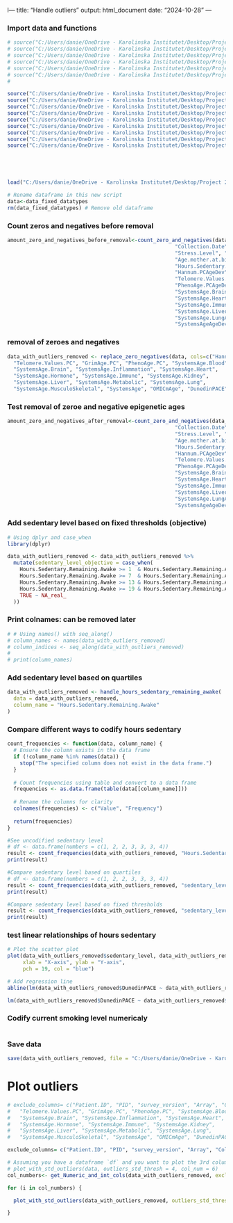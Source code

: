 l---
title: "Handle outliers"
output: html_document
date: "2024-10-28"
---

### Import data and functions
```r
# source("C:/Users/danie/OneDrive - Karolinska Institutet/Desktop/Project 2 ny/Program/remove_other().R")
# source("C:/Users/danie/OneDrive - Karolinska Institutet/Desktop/Project 2 ny/Program/logical_to_numeric().R")
# source("C:/Users/danie/OneDrive - Karolinska Institutet/Desktop/Project 2 ny/Program/convert_to_factors().R")
# source("C:/Users/danie/OneDrive - Karolinska Institutet/Desktop/Project 2 ny/Program/convert_yes_no_to_logical().R")
# source("C:/Users/danie/OneDrive - Karolinska Institutet/Desktop/Project 2 ny/Program/convert_to_binary().R")
# source("C:/Users/danie/OneDrive - Karolinska Institutet/Desktop/Project 2 ny/Program/char_cols_to_factors().R")
# 

source("C:/Users/danie/OneDrive - Karolinska Institutet/Desktop/Project 2 ny/Program/count_outliers().R")
source("C:/Users/danie/OneDrive - Karolinska Institutet/Desktop/Project 2 ny/Program/get_Numeric_and_int_cols().R")
source("C:/Users/danie/OneDrive - Karolinska Institutet/Desktop/Project 2 ny/Program/plot_with_std_outliers().R")
source("C:/Users/danie/OneDrive - Karolinska Institutet/Desktop/Project 2 ny/Program/replace_zero_negatives().R")
source("C:/Users/danie/OneDrive - Karolinska Institutet/Desktop/Project 2 ny/Program/count_zero_and_negatives().R")
source("C:/Users/danie/OneDrive - Karolinska Institutet/Desktop/Project 2 ny/Program/remove_na_rows().R")
source("C:/Users/danie/OneDrive - Karolinska Institutet/Desktop/Project 2 ny/Program/remove_outliers_sd().R")
source("C:/Users/danie/OneDrive - Karolinska Institutet/Desktop/Project 2 ny/Program/create_histogram().R")
source("C:/Users/danie/OneDrive - Karolinska Institutet/Desktop/Project 2 ny/Program/handle_hours_sedentary_remaining_awake().R")





load("C:/Users/danie/OneDrive - Karolinska Institutet/Desktop/Project 2 ny/Output/data_after_step2")

# Rename dataframe in this new script
data<-data_fixed_datatypes 
rm(data_fixed_datatypes) # Remove old dataframe

```

### Count zeros and negatives before removal
```r
amount_zero_and_negatives_before_removal<-count_zero_and_negatives(data, exclude_cols=c("Patient.ID", "PID", "survey_version", "Array", 
                                                      "Collection.Date", "Decimal.Chronological.Age", 
                                                      "Stress.Level", "Pack.Years.Smoker", 
                                                      "Age.mother.at.birth", "Age.father.at.birth", 
                                                      "Hours.Sedentary.Remaining.Awake", "BMI", 
                                                      "Hannum.PCAgeDev", "Horvath.PCAgeDev", 
                                                      "Telomere.Values.PCAgeDev", "GrimAge.PCAgeDev", 
                                                      "PhenoAge.PCAgeDev", "SystemsAge.BloodAgeDev", 
                                                      "SystemsAge.BrainAgeDev", "SystemsAge.InflammationAgeDev", 
                                                      "SystemsAge.HeartAgeDev", "SystemsAge.HormoneAgeDev", 
                                                      "SystemsAge.ImmuneAgeDev", "SystemsAge.KidneyAgeDev", 
                                                      "SystemsAge.LiverAgeDev", "SystemsAge.MetabolicAgeDev", 
                                                      "SystemsAge.LungAgeDev", "SystemsAge.MusculoSkeletalAgeDev", 
                                                      "SystemsAgeAgeDev", "OMICmAgeAgeDev"))
```


### removal of zeroes and negatives
```r

data_with_outliers_removed <- replace_zero_negatives(data, cols=c("Hannum.PC", "Horvath.PC",
  "Telomere.Values.PC", "GrimAge.PC", "PhenoAge.PC", "SystemsAge.Blood",
  "SystemsAge.Brain", "SystemsAge.Inflammation", "SystemsAge.Heart",
  "SystemsAge.Hormone", "SystemsAge.Immune", "SystemsAge.Kidney",
  "SystemsAge.Liver", "SystemsAge.Metabolic", "SystemsAge.Lung",
  "SystemsAge.MusculoSkeletal", "SystemsAge", "OMICmAge", "DunedinPACE"))

```


### Test removal of zeroe and negative epigenetic ages
```r

amount_zero_and_negatives_after_removal<-count_zero_and_negatives(data_with_outliers_removed, exclude_cols=c("Patient.ID", "PID", "survey_version", "Array", 
                                                      "Collection.Date", "Decimal.Chronological.Age", 
                                                      "Stress.Level", "Pack.Years.Smoker", 
                                                      "Age.mother.at.birth", "Age.father.at.birth", 
                                                      "Hours.Sedentary.Remaining.Awake", "BMI", 
                                                      "Hannum.PCAgeDev", "Horvath.PCAgeDev", 
                                                      "Telomere.Values.PCAgeDev", "GrimAge.PCAgeDev", 
                                                      "PhenoAge.PCAgeDev", "SystemsAge.BloodAgeDev", 
                                                      "SystemsAge.BrainAgeDev", "SystemsAge.InflammationAgeDev", 
                                                      "SystemsAge.HeartAgeDev", "SystemsAge.HormoneAgeDev", 
                                                      "SystemsAge.ImmuneAgeDev", "SystemsAge.KidneyAgeDev", 
                                                      "SystemsAge.LiverAgeDev", "SystemsAge.MetabolicAgeDev", 
                                                      "SystemsAge.LungAgeDev", "SystemsAge.MusculoSkeletalAgeDev", 
                                                      "SystemsAgeAgeDev", "OMICmAgeAgeDev"))

```



### Add sedentary level based on fixed thresholds (objective)
```r


# Using dplyr and case_when
library(dplyr)

data_with_outliers_removed <- data_with_outliers_removed %>%
  mutate(sedentary_level_objective = case_when(
    Hours.Sedentary.Remaining.Awake >= 1  & Hours.Sedentary.Remaining.Awake <= 6 ~ 3,
    Hours.Sedentary.Remaining.Awake >= 7  & Hours.Sedentary.Remaining.Awake <= 12 ~ 2,
    Hours.Sedentary.Remaining.Awake >= 13 & Hours.Sedentary.Remaining.Awake <= 18 ~ 1,
    Hours.Sedentary.Remaining.Awake >= 19 & Hours.Sedentary.Remaining.Awake <= 24 ~ 0,
    TRUE ~ NA_real_
  ))

```
### Print colnames: can be removed later
```r

# # Using names() with seq_along()
# column_names <- names(data_with_outliers_removed)
# column_indices <- seq_along(data_with_outliers_removed)
# 
# print(column_names)
```

### Add sedentary level based on quartiles
```r
data_with_outliers_removed <- handle_hours_sedentary_remaining_awake(
  data = data_with_outliers_removed,
  column_name = "Hours.Sedentary.Remaining.Awake"
)

```

### Compare different ways to codify hours sedentary
```r
count_frequencies <- function(data, column_name) {
  # Ensure the column exists in the data frame
  if (!column_name %in% names(data)) {
    stop("The specified column does not exist in the data frame.")
  }
  
  # Count frequencies using table and convert to a data frame
  frequencies <- as.data.frame(table(data[[column_name]]))
  
  # Rename the columns for clarity
  colnames(frequencies) <- c("Value", "Frequency")
  
  return(frequencies)
}

#See uncodified sedentary level
# df <- data.frame(numbers = c(1, 2, 2, 3, 3, 3, 4))
result <- count_frequencies(data_with_outliers_removed, "Hours.Sedentary.Remaining.Awake")
print(result)

#Compare sedentary level based on quartiles
# df <- data.frame(numbers = c(1, 2, 2, 3, 3, 3, 4))
result <- count_frequencies(data_with_outliers_removed, "sedentary_level")
print(result)

#Compare sedentary level based on fixed thresholds
result <- count_frequencies(data_with_outliers_removed, "sedentary_level_objective")
print(result)

```

### test linear relationships of hours sedentary
```r
# Plot the scatter plot
plot(data_with_outliers_removed$sedentary_level, data_with_outliers_removed$DunedinPACE, main = "Scatter Plot with Regression Line",
     xlab = "X-axis", ylab = "Y-axis",
     pch = 19, col = "blue")

# Add regression line
abline(lm(data_with_outliers_removed$DunedinPACE ~ data_with_outliers_removed$sedentary_level), col = "red")

lm(data_with_outliers_removed$DunedinPACE ~ data_with_outliers_removed$sedentary_level)

```

### Codify current smoking level numericaly
```r

```


### Save data
```r
save(data_with_outliers_removed, file = "C:/Users/danie/OneDrive - Karolinska Institutet/Desktop/Project 2 ny/Output/data_after_step3")

```

# Plot outliers
```r
# exclude_columns= c("Patient.ID", "PID", "survey_version", "Array", "Collection.Date", "Decimal.Chronological.Age", "Hannum.PC", "Horvath.PC", 
#   "Telomere.Values.PC", "GrimAge.PC", "PhenoAge.PC", "SystemsAge.Blood", 
#   "SystemsAge.Brain", "SystemsAge.Inflammation", "SystemsAge.Heart", 
#   "SystemsAge.Hormone", "SystemsAge.Immune", "SystemsAge.Kidney", 
#   "SystemsAge.Liver", "SystemsAge.Metabolic", "SystemsAge.Lung", 
#   "SystemsAge.MusculoSkeletal", "SystemsAge", "OMICmAge", "DunedinPACE")

exclude_columns= c("Patient.ID", "PID", "survey_version", "Array", "Collection.Date")

# Assuming you have a dataframe `df` and you want to plot the 3rd column
# plot_with_std_outliers(data, outliers_std_thresh = 4, col_num = 6)
col_numbers<- get_Numeric_and_int_cols(data_with_outliers_removed, exclude_cols= exclude_columns)

for (i in col_numbers) {

  plot_with_std_outliers(data_with_outliers_removed, outliers_std_thresh = 5, col_num = i)

}

```






